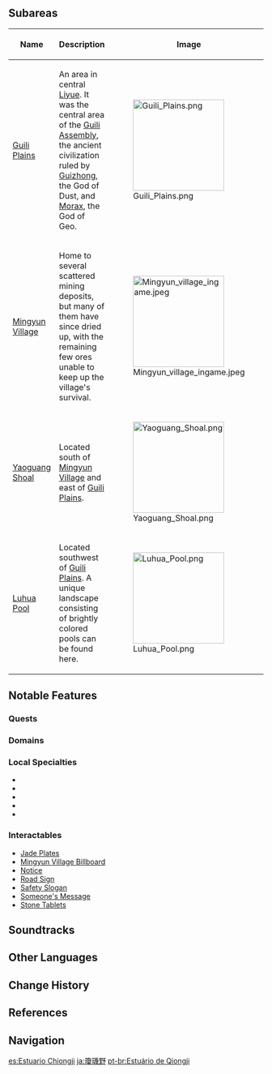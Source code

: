 {{Location Infobox
|image        = <gallery>
Qiongji Estuary.png|In-Game
Location Boundary Qiongji Estuary.png|Map
</gallery>
|type         = Area
|region       = Liyue
}}
{{Location Intro|{{Lang|'''Qiongji Estuary'''|zh=琼玑野|zh_rm=Qióngjī-yě}}}}

==Subareas==
{| class="article-table" style="width: 100%;"
! style="width: 25%;" |Name
! style="width: 50%;" |Description
! style="width: 25%;" |Image
|- id="Guili Plains"
|[[Guili Plains]]
|An area in central [[Liyue]]. It was the central area of the [[Guili Assembly]], the ancient civilization ruled by [[Guizhong]], the God of Dust, and [[Morax]], the God of Geo.
|[[File:Guili Plains.png|180px]]
|- id="Mingyun Village"
|[[Mingyun Village]]
|Home to several scattered mining deposits, but many of them have since dried up, with the remaining few ores unable to keep up the village's survival.
|[[File:Mingyun village ingame.jpeg|180px]]
|- id="Yaoguang Shoal"
|[[Yaoguang Shoal]]
|Located south of [[Mingyun Village]] and east of [[Guili Plains]].
|[[File:Yaoguang Shoal.png|180px]]
|- id="Luhua Pool"
|[[Luhua Pool]]
|Located southwest of [[Guili Plains]]. A unique landscape consisting of brightly colored pools can be found here.
|[[File:Luhua Pool.png|180px]]
|}

==Notable Features==
===Quests===
{{Quests by Category List|Qiongji Estuary Quests|columns=1}}

===Domains===
{{Domains by Category Gallery}}

===Local Specialties===
*{{Item|Cor Lapis}}
*{{Item|Noctilucous Jade}}
*{{Item|Qingxin}}
*{{Item|Starconch}}
*{{Item|Violetgrass}}

===Interactables===
*[[Guili Plains#Interactables|Jade Plates]]
*[[Mingyun Village Billboard]]
*[[Mingyun Village#Interactables|Notice]]
*[[Mingyun Village#Interactables|Road Sign]]
*[[Mingyun Village#Interactables|Safety Slogan]]
*[[Mingyun Village#Interactables|Someone's Message]]
*[[Guili Plains#Interactables|Stone Tablets]]

==Soundtracks==
{{Soundtracks by Category Table|Qiongji Estuary Soundtracks|header=Qiongji Estuary}}

==Other Languages==
{{Other Languages
|en      = Qiongji Estuary
|zhs     = 琼玑野
|zhs_rm  = Qióngjī-yě
|zht     = 瓊璣野
|zht_rm  = Qióngjī-yě
|zh_tl   = Fields of Fine Jade
|ja      = {{Rubi|瓊|けい|璣|き|野|や}}
|ja_rm   = Keiki-ya<ref>[[Map]], Label: Qiongji Estuary (Japanese)</ref>
|ja_tl   = Fields of Fine Jade{{Sino|ja}}
|ko      = {{tt|경기|瓊璣}} 들판
|ko_rm   = Gyeonggi Deulpan
|ko_tl   = Qiongji Field
|es      = Estuario Chiongji
|es_tl   = Qiongji Estuary
|fr      = Estuaire Qiongji
|fr_tl   = Qiongji Estuary
|ru      = Устье реки Цюнцзи
|ru_tl   = Mouth of the Qiongji River
|th      = Qiongji Estuary
|vi      = Cửa Sông {{tt|Quỳnh Cơ|琼玑}}
|vi_tl   = Qiongji Estuary{{Sino|vi|part=1}}
|de      = Qiongji-Mündung
|de_tl   = Qiongji {{w|River mouth|Mouth}}
|id      = Qiongji Estuary
|pt      = Estuário de Qiongji
|pt_tl   = Qiongji Estuary
}}

==Change History==
{{Change History|1.0}}

==References==
{{Reflist}}

==Navigation==
{{Area Navbox|Liyue}}

[[es:Estuario Chiongji]]
[[ja:瓊璣野]]
[[pt-br:Estuário de Qiongji]]